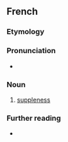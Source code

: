 ==French==

===Etymology===
{{suffix|souple|esse|lang=fr}}

===Pronunciation===
* {{audio|Fr-souplesse.ogg|Audio (la souplesse)|lang=fr}}

===Noun===
{{fr-noun|f}}

# [[suppleness]]

===Further reading===
* {{R:TLFi}}